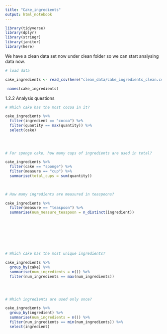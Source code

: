 ```yaml
---
title: "Cake_ingredients"
output: html_notebook
---
```



```r

library(tidyverse)
library(dplyr)
library(stringr)
library(janitor)
library(here)

```

We have a clean data set now under clean folder so we can start analysing data now.


```r
# load data

cake_ingredients <- read_csv(here("clean_data/cake_ingredients_clean.csv"))

```

```r

 names(cake_ingredients)
```


1.2.2 Analysis questions









```r
# Which cake has the most cocoa in it?

cake_ingredients %>%
  filter(ingredient == "cocoa") %>%
  filter(quantity == max(quantity)) %>%
  select(cake)
 
  
  

```


```r

# For sponge cake, how many cups of ingredients are used in total?

cake_ingredients %>%
  filter(cake == "sponge") %>%
  filter(measure == "cup") %>%
  summarise(total_cups = sum(quantity))
  
  

```


```r

# How many ingredients are measured in teaspoons?

cake_ingredients %>%
  filter(measure == "teaspoon") %>%
  summarise(num_measure_teaspoon = n_distinct(ingredient))
  
  

  
  
  
 

```


```r

# Which cake has the most unique ingredients?

cake_ingredients %>%
  group_by(cake) %>%
  summarise(num_ingredients = n()) %>%
  filter(num_ingredients == max(num_ingredients))
  

  

```


```r
# Which ingredients are used only once?

cake_ingredients %>%
  group_by(ingredient) %>%
  summarise(num_ingredients = n()) %>%
  filter(num_ingredients == min(num_ingredients)) %>%
  select(ingredient)


  


```



















